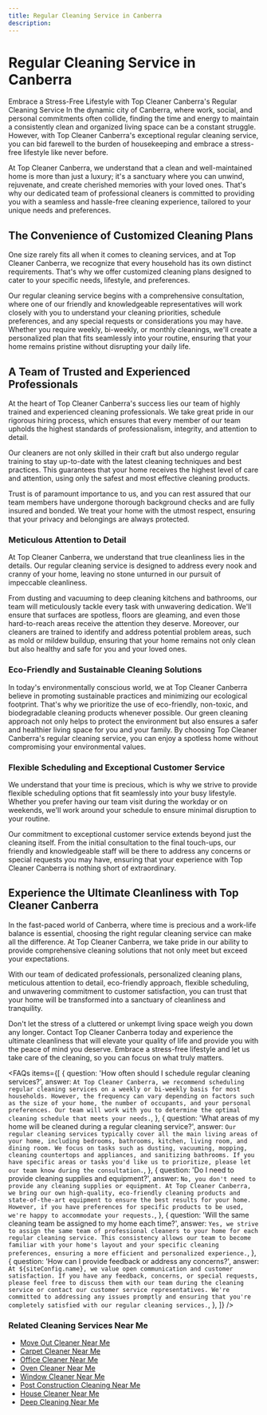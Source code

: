 ```yaml
---
title: Regular Cleaning Service in Canberra
description:
---
```



# Regular Cleaning Service in Canberra

Embrace a Stress-Free Lifestyle with Top Cleaner Canberra's Regular Cleaning Service
In the dynamic city of Canberra, where work, social, and personal commitments often collide, finding the time and energy to maintain a consistently clean and organized living space can be a constant struggle. However, with Top Cleaner Canberra's exceptional regular cleaning service, you can bid farewell to the burden of housekeeping and embrace a stress-free lifestyle like never before.

At Top Cleaner Canberra, we understand that a clean and well-maintained home is more than just a luxury; it's a sanctuary where you can unwind, rejuvenate, and create cherished memories with your loved ones. That's why our dedicated team of professional cleaners is committed to providing you with a seamless and hassle-free cleaning experience, tailored to your unique needs and preferences.

## The Convenience of Customized Cleaning Plans

One size rarely fits all when it comes to cleaning services, and at Top Cleaner Canberra, we recognize that every household has its own distinct requirements. That's why we offer customized cleaning plans designed to cater to your specific needs, lifestyle, and preferences.

Our regular cleaning service begins with a comprehensive consultation, where one of our friendly and knowledgeable representatives will work closely with you to understand your cleaning priorities, schedule preferences, and any special requests or considerations you may have. Whether you require weekly, bi-weekly, or monthly cleanings, we'll create a personalized plan that fits seamlessly into your routine, ensuring that your home remains pristine without disrupting your daily life.

## A Team of Trusted and Experienced Professionals

At the heart of Top Cleaner Canberra's success lies our team of highly trained and experienced cleaning professionals. We take great pride in our rigorous hiring process, which ensures that every member of our team upholds the highest standards of professionalism, integrity, and attention to detail.

Our cleaners are not only skilled in their craft but also undergo regular training to stay up-to-date with the latest cleaning techniques and best practices. This guarantees that your home receives the highest level of care and attention, using only the safest and most effective cleaning products.

Trust is of paramount importance to us, and you can rest assured that our team members have undergone thorough background checks and are fully insured and bonded. We treat your home with the utmost respect, ensuring that your privacy and belongings are always protected.

### Meticulous Attention to Detail

At Top Cleaner Canberra, we understand that true cleanliness lies in the details. Our regular cleaning service is designed to address every nook and cranny of your home, leaving no stone unturned in our pursuit of impeccable cleanliness.

From dusting and vacuuming to deep cleaning kitchens and bathrooms, our team will meticulously tackle every task with unwavering dedication. We'll ensure that surfaces are spotless, floors are gleaming, and even those hard-to-reach areas receive the attention they deserve.
Moreover, our cleaners are trained to identify and address potential problem areas, such as mold or mildew buildup, ensuring that your home remains not only clean but also healthy and safe for you and your loved ones.

### Eco-Friendly and Sustainable Cleaning Solutions

In today's environmentally conscious world, we at Top Cleaner Canberra believe in promoting sustainable practices and minimizing our ecological footprint. That's why we prioritize the use of eco-friendly, non-toxic, and biodegradable cleaning products whenever possible.
Our green cleaning approach not only helps to protect the environment but also ensures a safer and healthier living space for you and your family. By choosing Top Cleaner Canberra's regular cleaning service, you can enjoy a spotless home without compromising your environmental values.

### Flexible Scheduling and Exceptional Customer Service

We understand that your time is precious, which is why we strive to provide flexible scheduling options that fit seamlessly into your busy lifestyle. Whether you prefer having our team visit during the workday or on weekends, we'll work around your schedule to ensure minimal disruption to your routine.

Our commitment to exceptional customer service extends beyond just the cleaning itself. From the initial consultation to the final touch-ups, our friendly and knowledgeable staff will be there to address any concerns or special requests you may have, ensuring that your experience with Top Cleaner Canberra is nothing short of extraordinary.

## Experience the Ultimate Cleanliness with Top Cleaner Canberra

In the fast-paced world of Canberra, where time is precious and a work-life balance is essential, choosing the right regular cleaning service can make all the difference. At Top Cleaner Canberra, we take pride in our ability to provide comprehensive cleaning solutions that not only meet but exceed your expectations.

With our team of dedicated professionals, personalized cleaning plans, meticulous attention to detail, eco-friendly approach, flexible scheduling, and unwavering commitment to customer satisfaction, you can trust that your home will be transformed into a sanctuary of cleanliness and tranquility.

Don't let the stress of a cluttered or unkempt living space weigh you down any longer. Contact Top Cleaner Canberra today and experience the ultimate cleanliness that will elevate your quality of life and provide you with the peace of mind you deserve. Embrace a stress-free lifestyle and let us take care of the cleaning, so you can focus on what truly matters.

<FAQs
    items={[
        {
            question: 'How often should I schedule regular cleaning services?',
            answer: `At Top Cleaner Canberra, we recommend scheduling regular cleaning services on a weekly or bi-weekly basis for most households. However, the frequency can vary depending on factors such as the size of your home, the number of occupants, and your personal preferences. Our team will work with you to determine the optimal cleaning schedule that meets your needs.`,
        },
        {
            question:
                'What areas of my home will be cleaned during a regular cleaning service?',
            answer: `Our regular cleaning services typically cover all the main living areas of your home, including bedrooms, bathrooms, kitchen, living room, and dining room. We focus on tasks such as dusting, vacuuming, mopping, cleaning countertops and appliances, and sanitizing bathrooms. If you have specific areas or tasks you'd like us to prioritize, please let our team know during the consultation.`,
        },
        {
            question: 'Do I need to provide cleaning supplies and equipment?',
            answer: `No, you don't need to provide any cleaning supplies or equipment. At Top Cleaner Canberra, we bring our own high-quality, eco-friendly cleaning products and state-of-the-art equipment to ensure the best results for your home. However, if you have preferences for specific products to be used, we're happy to accommodate your requests.`,
        },
        {
            question:
                'Will the same cleaning team be assigned to my home each time?',
            answer: `Yes, we strive to assign the same team of professional cleaners to your home for each regular cleaning service. This consistency allows our team to become familiar with your home's layout and your specific cleaning preferences, ensuring a more efficient and personalized experience.`,
        },
        {
            question: 'How can I provide feedback or address any concerns?',
            answer: `At ${siteConfig.name}, we value open communication and customer satisfaction. If you have any feedback, concerns, or special requests, please feel free to discuss them with our team during the cleaning service or contact our customer service representatives. We're committed to addressing any issues promptly and ensuring that you're completely satisfied with our regular cleaning services.`,
        },
    ]}
/>

### Related Cleaning Services Near Me

-   [Move Out Cleaner Near Me](https://topcleanercanberra.com.au/end-of-lease-cleaning-canberra)
-   [Carpet Cleaner Near Me](https://topcleanercanberra.com.au/carpet-cleaning-canberra)
-   [Office Cleaner Near Me](https://topcleanercanberra.com.au/office-cleaning-canberra)
-   [Oven Cleaner Near Me](https://topcleanercanberra.com.au/oven-cleaning-canberra)
-   [Window Cleaner Near Me](https://topcleanercanberra.com.au/window-cleaning-canberra)
-   [Post Construction Cleaning Near Me](https://topcleanercanberra.com.au/after-builder-cleaning-canberra)
-   [House Cleaner Near Me](https://topcleanercanberra.com.au)
-   [Deep Cleaning Near Me](https://topcleanercanberra.com.au/deep-cleaning-canberra)
